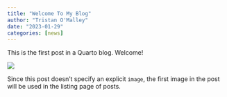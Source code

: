 ```yaml
---
title: "Welcome To My Blog"
author: "Tristan O'Malley"
date: "2023-01-29"
categories: [news]
---
```


This is the first post in a Quarto blog. Welcome!

![](thumbnail.jpg)

Since this post doesn't specify an explicit `image`, the first image in the post will be used in the listing page of posts.

